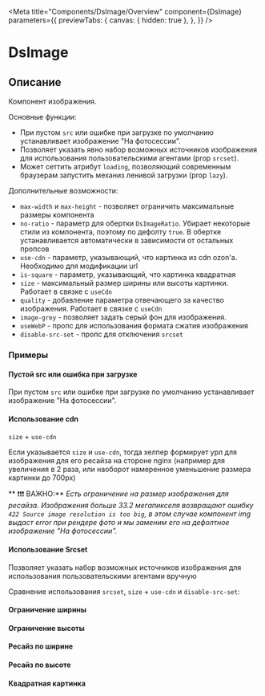 
<Meta title="Components/DsImage/Overview"
      component={DsImage}
      parameters={{
        previewTabs: {
          canvas: { hidden: true },
        },
      }}
/>

# DsImage

## Описание

Компонент изображения.

Основные функции:

- При пустом `src` или ошибке при загрузке по умолчанию устанавливает изображение "На фотосессии".
- Позволяет указать явно набор возможных источников изображения для использования пользовательскими агентами (prop `srcset`).
- Может сеттить атрибут `loading`, позволяющий современным браузерам запустить механиз ленивой загрузки (prop `lazy`).

Дополнительные возможности:

- `max-width` и `max-height` - позволяет ограничить максимальные размеры компонента
- `no-ratio` - параметр для обертки `DsImageRatio`. Убирает некоторые стили из компонента, поэтому по дефолту `true`. В обертке устанавливается автоматически в зависимости от остальных пропсов
- `use-cdn` - параметр, указывающий, что картинка из cdn ozon'a. Необходимо для модификации url
- `is-square` - параметр, указывающий, что картинка квадратная
- `size` - максимальный размер ширины или высоты картинки. Работает в связке с `useCdn`
- `quality` - добавление параметра отвечающего за качество изображения. Работает в связке с `useCdn`
- `image-grey` - позволяет задать серый фон для изображения.
- `useWebP` - пропс для использования формата сжатия изображения
- `disable-src-set` - пропс для отключения `srcset`

### Примеры

#### Пустой src или ошибка при загрузке

При пустом `src` или ошибке при загрузке по умолчанию устанавливает изображение "На фотосессии".

<Canvas>
  <Story id="components-dsimage-stories--empty"/>
</Canvas>

#### Использование cdn

`size` + `use-cdn`

Если указывается `size` и `use-cdn`,
тогда хелпер формирует урл для изображения для его ресайза на стороне nginx (например для увеличения в 2 раза, или наоборот намеренное уменьшение размера картинки до 700px)

<Canvas>
  <Story id="components-dsimage-stories--use-cdn"/>
</Canvas>

** ❗❗❗ ВАЖНО:** *Есть ограничение на размер изображения для ресайза.*
*Изображения больше 33.2 мегапикселя возвращают ошибку `422 Source image resolution is too big`, в этом случае компонент img выдаст error при рендере фото и мы заменим его
на дефолтное изображение "На фотосессии".*

#### Использование Srcset

Позволяет указать набор возможных источников изображения для использования пользовательскими агентами вручную

Сравнение использования `srcset`, `size` + `use-cdn` и `disable-src-set`:

<Canvas>
  <Story id="components-dsimage-stories--srcset"/>
  <Story id="components-dsimage-stories--use-cdn-like-srcset"/>
  <Story id="components-dsimage-stories--disable-src-set"/>
</Canvas>

#### Ограничение ширины

<Canvas>
  <Story id="components-dsimage-stories--max-width"/>
</Canvas>

#### Ограничение высоты

<Canvas>
  <Story id="components-dsimage-stories--max-height"/>
</Canvas>

#### Ресайз по ширине

<Canvas>
  <Story id="components-dsimage-stories--scale-by-width"/>
</Canvas>

#### Ресайз по высоте

<Canvas>
  <Story id="components-dsimage-stories--scale-by-height"/>
</Canvas>



#### Квадратная картинка

<Canvas>
  <Story id="components-dsimage-stories--is-square"/>
</Canvas>

